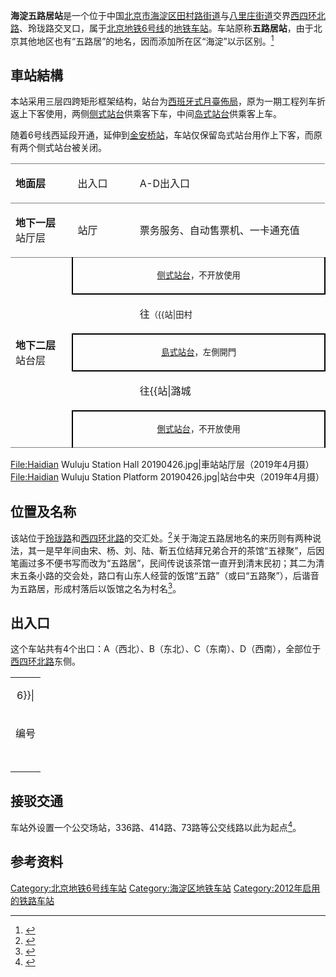 {{noteTA 
|G1 =Railway}}
{{Infobox station
|name = 海淀五路居
|eng_name = Haidian Wuluju
|linecolour = {{北京地铁颜色|6}}
|image = Platform of Haidian Wuluju Station 20190426.jpg
|caption = 海淀五路居站站台
|other_name = 
|country = {{PRC}}
|borough = [[北京市|北京市]][[海淀区|海淀区]][[田村路街道|田村路街道]]与[[八里庄街道_(海淀区)|八里庄街道]]交界
|address = [[北京四环路|西四环北路]]、玲珑路交叉口
|coordinates = {{coord|39|55|53.01|N|116|16|15.08|E|display=inline,title}}
|elevation = 
|operator = [[北京市地铁运营有限公司|北京市地铁运营有限公司]]
|lines = {{北京地铁线路名|6|SL}}
|platform = 1座[[岛式站台|岛式站台]]、2座[[侧式站台|侧式站台]]（不使用）
|tracks = 2条
|connections = 
|structure = 地下车站
|hall = 整体式站厅
|depth = 
|levels = 
|interchange = 
|exits = 4個
|architect = 
|architectural_style = 
|colour = 砖红色
|type = 
|status = 运营中
|code = 
|built = 
|opened = 2012年12月30日
|pass_year = 
|passengers = 
|trains = 
|station_hours = 
|hours = 
|first = {{北京地铁线路名|6|S}}
:往{{北京地铁起讫站|6|L}}：04:47
:往{{北京地铁起讫站|6|R}}：05:23
|last = {{北京地铁线路名|6|S}}
:往{{北京地铁起讫站|6|L}}：23:59
:往{{北京地铁起讫站|6|R}}：22:40
:往{{站|草房}}：23:51
|adjacent = {{Adjacent stations|system=北京地铁|line=6|left=田村|right=慈寿寺|note-left=2.140km|note-mid=距离[[金安桥站|金安桥]]10.279km|note-right=1.508km}}
|route_map = {{Routemap|inline=yes|map=
utSTRf\utSTRg~~ ~~{{rmr|Licon=U|{{stl|北京地铁|田村}}}}
utSTR+BSl!~exBSr\utSTR+BSr!~exBSl
utENDEa\utSTR+BSl!~exBSr\utSTR+BSr!~exBSl\utENDEa
utSTR!~utSTRc2\utABZg23\utABZg23\utSTR!~utSTRc3
utABZg+1\utABZg+1!~utSTRc4\utABZg+4!~utSTRc1\utABZg+4
utCONTf\utSTR\utSTR\utCONTf~~ ~~{{rmr|Licon=D|[[五路停车场|五路停车场]]}}
\utSTR\utSTR\
utSTRf\utSTRg~~ ~~{{rmr|Licon=D|{{stl|北京地铁|慈寿寺}}}}
}}
}}
'''海淀五路居站'''是一个位于中国[[北京市|北京市]][[海淀区|海淀区]][[田村路街道|田村路街道]]与[[八里庄街道_(海淀区)|八里庄街道]]交界[[北京四环路|西四环北路]]、玲珑路交叉口，属于[[北京地铁|北京地铁]][[北京地铁6号线|6号线]]的[[地铁车站|地铁车站]]。车站原称'''五路居站'''，由于北京其他地区也有“五路居”的地名，因而添加所在区“海淀”以示区别。<ref>{{cite web|url=http://news.xinhuanet.com/travel/2010-11/12/c_12765340.htm|title=北京：地铁6号线一期沿线站名确定|date=2010-11-12|accessdate=2011-02-03|archive-date=2010-11-15|archive-url=https://web.archive.org/web/20101115090558/http://news.xinhuanet.com/travel/2010-11/12/c_12765340.htm|dead-url=no}}</ref>

==車站結構==
本站采用三层四跨矩形框架结构，站台为[[西班牙式月臺佈局|西班牙式月臺佈局]]，原为一期工程列车折返上下客使用，两侧[[侧式站台|侧式站台]]供乘客下车，中间[[岛式站台|岛式站台]]供乘客上车。

随着6号线西延段开通，延伸到[[金安桥站|金安桥站]]，车站仅保留岛式站台用作上下客，而原有两个侧式站台被关闭。

{|cellspacing=0 cellpadding=3
|style="border-bottom:solid 1px gray;border-top:solid 1px gray;" width=100|'''地面层'''
|style="border-top:solid 1px gray;border-bottom:solid 1px gray;" width=100|出入口
|style="border-top:solid 1px gray;border-bottom:solid 1px gray;" width=350|A-D出入口
|-
|style="border-bottom:solid 1px gray;"|'''地下一层'''<br />站厅层
|style="border-bottom:solid 1px gray;"|站厅
|style="border-bottom:solid 1px gray;"|票务服务、自动售票机、一卡通充值
|-
|style="border-bottom:solid 1px gray;" rowspan=5|'''地下二层'''<br />站台层
|style="border-right:solid 2px black;border-left:solid 2px black;border-bottom:solid 2px black;" colspan=2|<center><small>[[侧式站台|侧式站台]]，不开放使用</center></small>
|-
|{{arrow|L}}
|{{北京地铁线路名|6|c}}往{{站|金安桥}}<small>（{{站|田村||北京市}}）</small>
|-
|style="border-top:solid 2px black;border-right:solid 2px black;border-left:solid 2px black;border-bottom:solid 2px black;" colspan=2|<center><small>[[島式站台|島式站台]]，左側開門</center></small>
|-
|{{arrow|R}}
|{{北京地铁线路名|6|c}}往{{站|潞城||北京市}}<small>（{{站|慈寿寺}}）</small>
|-
|style="border-top:solid 2px black;border-right:solid 2px black;border-left:solid 2px black;border-bottom:solid 1px gray;" colspan=2|<center><small>[[側式站台|側式站台]]，不开放使用</center></small>
|}
<gallery>
File:Haidian Wuluju Station Hall 20190426.jpg|車站站厅层（2019年4月摄）
File:Haidian Wuluju Station Platform 20190426.jpg|站台中央（2019年4月摄）
</gallery>

{{multiple image|direction=vertical |align=center|width=700
|image1=Central platform panorama of Haidian Wuluju Station (20201210135322).jpg|caption1=<center>中央站台全景图（2020年12月摄）</center>
}}

== 位置及名称 ==
该站位于[[玲珑路|玲珑路]]和[[北京四环路|西四环北路]]的交汇处。<ref>{{cite web|url=http://www.bjghw.gov.cn/web/static/articles/catalog_14300/article_ff808081262b02de01262c2fa1a90005/ff808081262b02de01262c2fa1a90005.html|title=轨道交通6号线一期工程规划方案公告|date=2010-01-14|accessdate=2011-02-03|archive-url=https://web.archive.org/web/20101227055616/http://www.bjghw.gov.cn/web/static/articles/catalog_14300/article_ff808081262b02de01262c2fa1a90005/ff808081262b02de01262c2fa1a90005.html|archive-date=2010-12-27|dead-url=yes}}</ref>关于海淀五路居地名的来历则有两种说法，其一是早年间由宋、杨、刘、陆、靳五位结拜兄弟合开的茶馆“五禄聚”，后因笔画过多不便书写而改为“五路居”，民间传说该茶馆一直开到清末民初；其二为清末五条小路的交会处，路口有山东人经营的饭馆“五路”（或曰“五路聚”），后谐音为五路居，形成村落后以饭馆之名为村名<ref name="hlp">{{Cite book|title=北京地铁站名掌故|last=户力平|publisher=东方出版社|year=2020|isbn=978-7-5207-1180-7|location=北京|pages=118}}</ref>。

==出入口==
这个车站共有4个出口：A（西北）、B（东北）、C（东南）、D（西南），全部位于[[北京四环路|西四环北路]]东侧。
{| class="wikitable"
| colspan="5" align="center" bgcolor={{北京地铁颜色|6}}|
|-
! 编号
! 指示
! 建议前往的目的地
! 图片
! 无障碍设施
|-
|{{港鐵出口|A}}
|西四环
|
|[[File:Exit_A_of_Haidian_Wuluju_Station_(20170531185315).jpg|150px]]
|{{n/a}}
|-
|{{港鐵出口|B}}
|玲珑路
|
|[[File:Exit_B_of_Haidian_Wuluju_Station_(20171219160845).jpg|150px]]
|{{n/a}}
|-
|{{港鐵出口|C}}
|玲珑路
|
|[[File:Exit_C_of_Haidian_Wuluju_Station_(20171221142937).jpg|150px]]
|{{n/a}}
|-
|{{港鐵出口|D|附=升}}
|西四环
|
|[[File:Exit_D_of_Haidian_Wuluju_Station_(20171219155014).jpg|150px]]
|[[File:Exit_D_lift_of_Haidian_Wuluju_Station_(20170704162318).jpg|150px]]
|-
| bgcolor="#EEEEEE" colspan=5 | {{港鐵出口|註=升}}
|}

== 接驳交通 ==
车站外设置一个公交场站，336路、414路、73路等公交线路以此为起点<ref>{{cite web|url=http://www.bjjtw.gov.cn/gzdt/ywsds/201209/t20120926_65805.htm |title=轨道交通6号线预计年底试运营 五项第一彰显北京地铁新奇迹 |date=2012-09-26 |accessdate=2012-09-28 |deadurl=yes |archiveurl=https://web.archive.org/web/20150626222414/http://www.bjjtw.gov.cn/gzdt/ywsds/201209/t20120926_65805.htm |archivedate=2015-06-26 }}</ref>。

== 参考资料 ==
{{reflist}}

{{北京地铁6号线}}

[[Category:北京地铁6号线车站|Category:北京地铁6号线车站]]
[[Category:海淀区地铁车站|Category:海淀区地铁车站]]
[[Category:2012年启用的铁路车站|Category:2012年启用的铁路车站]]